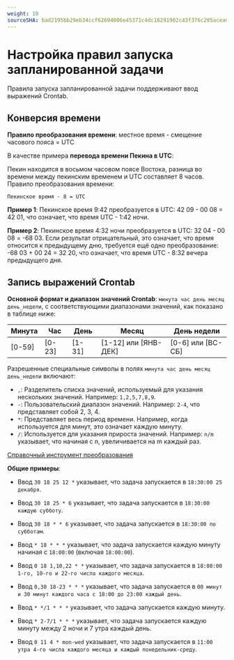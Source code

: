 ```yaml
---
weight: 10
sourceSHA: bad2195bb29eb34ccf62694006e45371c4dc16291902c43f376c205aceaddddf
---
```


# Настройка правил запуска запланированной задачи

Правила запуска запланированной задачи поддерживают ввод выражений Crontab.

## Конверсия времени

**Правило преобразования времени**: местное время - смещение часового пояса = UTC

В качестве примера **перевода времени Пекина в UTC**:

Пекин находится в восьмом часовом поясе Востока, разница во времени между пекинским временем и UTC составляет 8 часов. Правило преобразования времени:

`Пекинское время - 8 = UTC`

**Пример 1**: Пекинское время 9:42 преобразуется в UTC: 42 09 - 00 08 = 42 01, что означает, что время UTC - 1:42 ночи.

**Пример 2**: Пекинское время 4:32 ночи преобразуется в UTC: 32 04 - 00 08 = -68 03. Если результат отрицательный, это означает, что время относится к предыдущему дню, требуется ещё одно преобразование: -68 03 + 00 24 = 32 20, что означает, что время UTC - 8:32 вечера предыдущего дня.

## Запись выражений Crontab

**Основной формат и диапазон значений Crontab**: `минута час день месяц день_недели`, с соответствующими диапазонами значений, как показано в таблице ниже:

| Минута  | Час     | День    | Месяц                | День недели          |
| ------- | ------- | ------- | -------------------- | -------------------- |
| \[0-59] | \[0-23] | \[1-31] | \[1-12] или \[ЯНВ-ДЕК] | \[0-6] или \[ВС-СБ] |

Разрешенные специальные символы в полях `минута час день месяц день_недели` включают:

- `,`: Разделитель списка значений, используемый для указания нескольких значений. Например: `1,2,5,7,8,9`.
- `-`: Пользовательский диапазон значений. Например: `2-4`, что представляет собой 2, 3, 4.
- `*`: Представляет весь период времени. Например, когда используется для минут, это означает каждую минуту.
- `/`: Используется для указания прироста значений. Например: `n/m` указывает, что начиная с n, увеличивается на m каждый раз.

[Справочный инструмент преобразования](https://crontab.guru/)

**Общие примеры**:

- Ввод `30 18 25 12 *` указывает, что задача запускается в `18:30:00 25 декабря`.

- Ввод `30 18 25 * 6` указывает, что задача запускается в `18:30:00 каждую субботу`.

- Ввод `30 18 * * 6` указывает, что задача запускается в `18:30:00 по субботам`.

- Ввод `* 18 * * *` указывает, что задача запускается каждую минуту начиная с `18:00:00` (включая `18:00:00`).

- Ввод `0 18 1,10,22 * *` указывает, что задача запускается в `18:00:00 1-го, 10-го и 22-го числа каждого месяца`.

- Ввод `0,30 18-23 * * *` указывает, что задача запускается в `00 минут и 30 минут каждого часа с 18:00 до 23:00 каждый день`.

- Ввод `* */1 * * *` указывает, что задача запускается каждую минуту.

- Ввод `* 2-7/1 * * *` указывает, что задача запускается каждую минуту между 2 ночи и 7 утра каждый день.

- Ввод `0 11 4 * mon-wed` указывает, что задача запускается в `11:00 утра 4-го числа каждого месяца и каждый понедельник-среду`.
